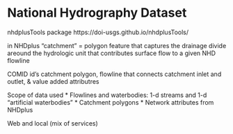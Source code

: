 # National Hydrography Dataset 

nhdplusTools package
https://doi-usgs.github.io/nhdplusTools/

in NHDplus "catchment" = polygon feature that captures the drainage divide areound the hydrologic unit that contributes surface flow to a given NHD flowline

COMID id's catchment polygon, flowline that connects catchment inlet and outlet, & value added attributres

Scope of data used
* Flowlines and waterbodies: 1-d streams and 1-d "artificial waterbodies"
* Catchment polygons
* Network attributes from NHDplus

Web and local (mix of services)
